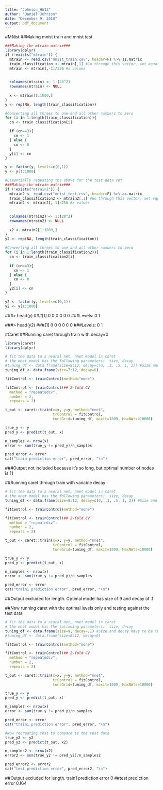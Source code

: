 ---
title: "Johnson_HW13"
author: "Daniel Johnson"
date: "December 9, 2018"
output: pdf_document
---

#MNist
##Making mnist train and mnist test 
```{r, cache=T, results="hide"}
###Making the mtrain matrix###
library(dplyr)
if (!exists("mtrain")) {
  mtrain <- read.csv("mnist_train.csv", header=F) %>% as.matrix
  train_classification <- mtrain[,1] #Go through this vector, set equal to zero if not 3 and 1 if 3. Gives y values
  mtrain <- mtrain[,-1]/256 #x values
  
  
  colnames(mtrain) <- 1:(28^2)
  rownames(mtrain) <- NULL
  
  x <- mtrain[1:1000,]
}
y <- rep(NA, length(train_classification))

#Converting all threes to one and all other numbers to zero
for (i in 1:length(train_classification)){
  cn <- train_classification[i]

  if (cn==3){
    cn <- 1
  } else {
    cn <- 0
  }
  y[i] <- cn
}

y <- factor(y, levels=c(0,1))
y <- y[1:1000]

#Essentially repeating the above for the test data set 
###Making the mtrain matrix###
if (!exists("mtrain2")) {
  mtrain2 <- read.csv("mnist_test.csv", header=F) %>% as.matrix
  train_classification2 <- mtrain2[,1] #Go through this vector, set equal to zero if not 3 and 1 if 3. Gives y values
  mtrain2 <- mtrain2[,-1]/256 #x values
  
  
  colnames(mtrain2) <- 1:(28^2)
  rownames(mtrain2) <- NULL
  
  x2 <- mtrain2[1:1000,]
}
y2 <- rep(NA, length(train_classification))

#Converting all threes to one and all other numbers to zero
for (i in 1:length(train_classification2)){
  cn <- train_classification2[i]
  
  if (cn==3){
    cn <- 1
  } else {
    cn <- 0
  }
  y2[i] <- cn
}

y2 <- factor(y, levels=c(0,1))
y2 <- y[1:1000]
```
###> head(y)
###[1] 0 0 0 0 0 0
###Levels: 0 1

###> head(y2)
###[1] 0 0 0 0 0 0
###Levels: 0 1

#Caret
##Running caret through train with decay=0
```{r, cache=T, results="hide"}
library(caret)
library(dplyr)

# fit the data to a neural net, nnet model in caret
# the nnet model has the following parameters:  size, decay
#tuning_df <- data.frame(size=8:12, decay=c(0, .1, .5, 1, 2)) #Size and decay have to be the same size
tuning_df <- data.frame(size=7:12, decay=0)

fitControl <- trainControl(method="none")

fitControl <- trainControl(## 2-fold CV
  method = "repeatedcv",
  number = 2,
  repeats = 2)

t_out <- caret::train(x=x, y=y, method="nnet",
                      trControl = fitControl,
                      tuneGrid=tuning_df, maxit=1000, MaxNWts=10000)

true_y <- y
pred_y <- predict(t_out, x)

n_samples <- nrow(x)
error <- sum(true_y != pred_y)/n_samples

pred_error <- error
cat("train prediction error", pred_error, "\n")
```
###Output not included because it's so long, but optimal number of nodes is 11

##Running caret through train with variable decay
```{r, cache=T, results="hide"}
# fit the data to a neural net, nnet model in caret
# the nnet model has the following parameters:  size, decay
tuning_df <- data.frame(size=8:12, decay=c(0, .1, .5, 1, 2)) #Size and decay have to be the same size

fitControl <- trainControl(method="none")

fitControl <- trainControl(## 2-fold CV
  method = "repeatedcv",
  number = 2,
  repeats = 2)

t_out <- caret::train(x=x, y=y, method="nnet",
                      trControl = fitControl,
                      tuneGrid=tuning_df, maxit=1000, MaxNWts=10000)

true_y <- y
pred_y <- predict(t_out, x)

n_samples <- nrow(x)
error <- sum(true_y != pred_y)/n_samples

pred_error <- error
cat("train1 prediction error", pred_error, "\n")
```
##Output excluded for length. Optimal model has size of 9 and decay of .1

##Now running caret with the optimal levels only and testing against the test data
```{r, cache=T, results="hide"}
# fit the data to a neural net, nnet model in caret
# the nnet model has the following parameters:  size, decay
tuning_df <- data.frame(size=9, decay=.1) #Size and decay have to be the same size
#tuning_df <- data.frame(size=8:12, decay=0)

fitControl <- trainControl(method="none")

fitControl <- trainControl(## 2-fold CV
  method = "repeatedcv",
  number = 2,
  repeats = 2)

t_out <- caret::train(x=x, y=y, method="nnet",
                      trControl = fitControl,
                      tuneGrid=tuning_df, maxit=1000, MaxNWts=10000)

true_y <- y
pred_y <- predict(t_out, x)

n_samples <- nrow(x)
error <- sum(true_y != pred_y)/n_samples

pred_error <- error
cat("train1 prediction error", pred_error, "\n")

#Now recreating that to compare to the test data
true_y2 <- y2
pred_y2 <- predict(t_out, x2)

n_samples2 <- nrow(x2)
error2 <- sum(true_y2 != pred_y2)/n_samples2

pred_error2 <- error2
cat("test prediction error", pred_error2, "\n")
```
##Output excluded for length. train1 prediction error 0
##test prediction error 0.164
